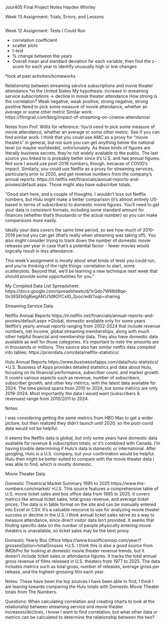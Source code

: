 Jour405 Final Project Notes
Hayden Whirley 

Week 13 Assignment: Trials, Errors, and Lessons

```r

```


Week 12 Assignment: Tests I Could Run 

- correlation coefficient
- scatter plots
- t-test
- % change between the years
- Overall mean and standard deviation for each variable, then find the z-score for each year to identify unusually high or low changes

*look at past activities/homeworks

Relationship between streaming service subscriptions and movie theater attendance *in the United States
My hypothesis: increase in streaming service subscriptions → decline in movie theater attendance
How strong is the correlation?
Weak negative, weak positive, strong negative, strong positive 
Need to pick some measure of movie attendance, whether an average or some other metric
Similar work: https://filmgrail.com/blog/impact-of-streaming-on-cinema-attendance/ 

Notes from Prof. Willis for reference:
You'd need to pick some measure of movie attendance, whether an average or some other metric. See if you can find similar work.
I think that you could use AMC as a proxy for "movie theaters" in general, but not sure you can get anything below the national level (or maybe worldwide), unfortunately. As these kinds of figures are literally business secrets, they're not widely available to the public.
The last source you linked to is probably better since it's U.S. and has annual figures. Not sure I would use post-2019 numbers, though, because of COVID's impact.
Similarly, you could use Netflix as a proxy for streaming services, particularly prior to 2020, and get revenue numbers from the company's annual reports: https://ir.netflix.net/financials/annual-reports-and-proxies/default.aspx. Those might also have subscriber totals.

"Good start here, and a couple of thoughts. I wouldn't toss out Netflix numbers, but Hulu might make a better comparison (it's almost entirely US-based in terms of subscribers) to domestic movie figures. You'll need to get your data in consistent formats, including some standard amount for finances (whether that's thousands or the actual number) so you can make comparisons more easily.

Ideally your data covers the same time period, so see how much of 2010-2019 period you can get (that's really when streaming was taking off). You also might consider trying to track down the number of domestic movie releases per year in case that's a potential factor - fewer movies would logically result in less attendance.

This week's assignment is mostly about what kinds of tests you could run, and you're thinking of the right things: correlation to start, some scatterplots. Beyond that, we'll be learning a new technique next week that should provide some opportunities for you."



My Compiled Data List Spreadsheet:
https://docs.google.com/spreadsheets/d/1cQdo7W6Bd9qe-0x38SEb0gBwgAN1J1d9OYCxID_2poc/edit?usp=sharing 



Streaming Service Data

Netflix Annual Reports
https://ir.netflix.net/financials/annual-reports-and-proxies/default.aspx 
*Global, domestic available only for some years
Netflix’s yearly annual reports ranging from 2002-2024 that include revenue numbers, net income, global streaming memberships, along with much other helpful financial and membership data. They also have domestic data available as well for those categories. It’s important to note the amounts are in thousands or millions. This source also has similar netflix data compiled into tables: https://prioridata.com/data/netflix-statistics/  

Hulu Annual Reports
https://www.businessofapps.com/data/hulu-statistics/ 
*U.S. 
Business of Apps provides detailed statistics and data about Hulu, focusing on its financial performance, subscriber count, and market growth. It covers various aspects such as revenue, number of subscribers, subscriber growth, and other key metrics, with the latest data available for 2024. The time period spans from 2010 to 2024, but some metrics are only 2019-2024. Most importantly the data I would want (subscribers & revenues) range from 2010/2011 to 2024.

Notes:

I was considering getting the same metrics from HBO Max to get a wider picture, but then realized they didn’t launch until 2020, so the post-covid data would not be helpful.

It seems the Netflix data is global, but only some years have domestic data available for revenue & subscription totals, or it's combined with Canada. I’m having trouble determining if Hulu’s data is domestic or international. After googling, Hulu is a U.S. company, but your confirmation would be helpful. Hulu then might be better suited to compare with the movie theater data I was able to find, which is mostly domestic.


Movie Theater Data

Domestic Theatrical Market Summary 1995 to 2025
https://www.the-numbers.com/market/ 
*U.S.
This source features a comprehensive table of U.S. movie ticket sales and box office data from 1995 to 2025. It covers metrics like annual ticket sales, total gross revenue, and average ticket prices. The data is in table format on the site and can be manually entered into Excel or CSV. It’s a valuable resource to use for analyzing movie theater success or decline in the U.S. I think annual ticket sales serve as a way to measure attendance, since direct visitor data isn’t provided. It seems that finding specific data on the number of people physically entering movie theaters is unavailable, so ticket sales may be the best proxy.

Domestic Yearly Box Office 
https://www.boxofficemojo.com/year/?grossesOption=totalGrosses
*U.S.
I think this is also a good source from IMDbPro for looking at domestic movie theater revenue trends, but it doesn’t include ticket sales or attendance figures. It tracks the total annual gross revenue of films released in U.S. theaters from 1977 to 2025. The data includes metrics such as total gross, number of releases, average gross per release, and the highest-grossing film each year.

Notes:
These have been the top sources I have been able to find, I think I am leaning towards comparing the Hulu totals with Domestic Movie Theater totals from The Numbers.

Questions:
When calculating correlation and creating charts to look at the relationship between streaming service and movie theater increases/declines, I know I want to find correlation, but what other data or metrics can be calculated to determine the relationship between the two?

